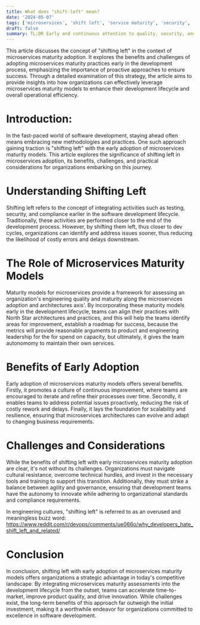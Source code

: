 ```yaml
---
title: What does "shift-left" mean?
date: '2024-05-07'
tags: ['microservices', 'shift left', 'service maturity', 'security', 'operational efficiency']
draft: false
summary: TL;DR Early and continuous attention to quality, security, and deployment considerations, will ultimatly result in more reliable and efficient software development processes.
---
```


This article discusses the concept of "shifting left" in the context of microservices maturity adoption. It explores the benefits and challenges of adopting microservices maturity practices early in the development process, emphasizing the importance of proactive approaches to ensure success. Through a detailed examination of this strategy, the article aims to provide insights into how organizations can effectively leverage microservices maturity models to enhance their development lifecycle and overall operational efficiency.

# Introduction:

In the fast-paced world of software development, staying ahead often means embracing new methodologies and practices. One such approach gaining traction is "shifting left" with the early adoption of microservices maturity models. This article explores the significance of shifting left in microservices adoption, its benefits, challenges, and practical considerations for organizations embarking on this journey.

# Understanding Shifting Left

Shifting left refers to the concept of integrating activities such as testing, security, and compliance earlier in the software development lifecycle. Traditionally, these activities are performed closer to the end of the development process. However, by shifting them left, thus closer to dev cycles, organizations can identify and address issues sooner, thus reducing the likelihood of costly errors and delays downstream.

# The Role of Microservices Maturity Models

Maturity models for microservices provide a framework for assessing an organization's engineering quality and maturity along the microservices adoption and architectures axis'. By incorporating these maturity models early in the development lifecycle, teams can align their practices with North Star architectures and practices, and this will help the teams identify areas for improvement, establish a roadmap for success, because the metrics will provide reasonable arguments to product and engineering leadership for the for spend on capacity, but ultimately, it gives the team autonomomy to maintain their own services.

# Benefits of Early Adoption

Early adoption of microservices maturity models offers several benefits. Firstly, it promotes a culture of continuous improvement, where teams are encouraged to iterate and refine their processes over time. Secondly, it enables teams to address potential issues proactively, reducing the risk of costly rework and delays. Finally, it lays the foundation for scalability and resilience, ensuring that microservices architectures can evolve and adapt to changing business requirements.

# Challenges and Considerations

While the benefits of shifting left with early microservices maturity adoption are clear, it's not without its challenges. Organizations must navigate cultural resistance, overcome technical hurdles, and invest in the necessary tools and training to support this transition. Additionally, they must strike a balance between agility and governance, ensuring that development teams have the autonomy to innovate while adhering to organizational standards and compliance requirements.

In engineering cultures, "shifting left" is referred to as an overused and meaningless buzz word:
https://www.reddit.com/r/devops/comments/ue066o/why_developers_hate_shift_left_and_related/

# Conclusion

In conclusion, shifting left with early adoption of microservices maturity models offers organizations a strategic advantage in today's competitive landscape. By integrating microservices maturity assessments into the development lifecycle from the outset, teams can accelerate time-to-market, improve product quality, and drive innovation. While challenges exist, the long-term benefits of this approach far outweigh the initial investment, making it a worthwhile endeavor for organizations committed to excellence in software development.
